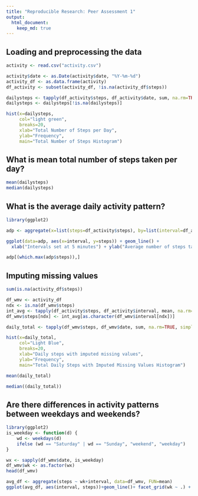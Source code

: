 ```yaml
---
title: "Reproducible Research: Peer Assessment 1"
output: 
  html_document:
    keep_md: true
---
```



## Loading and preprocessing the data

```r
activity <- read.csv("activity.csv")

activity$date <- as.Date(activity$date, "%Y-%m-%d")
activity_df <- as.data.frame(activity)
df_activity <- subset(activity_df, !is.na(activity_df$steps))

dailysteps <- tapply(df_activity$steps, df_activity$date, sum, na.rm=TRUE, simplify=T)
dailysteps <- dailysteps[!is.na(dailysteps)]

hist(x=dailysteps,
     col="light green",
     breaks=20,
     xlab="Total Number of Steps per Day",
     ylab="Frequency",
     main="Total Number of Steps Histogram")

```

## What is mean total number of steps taken per day?

```r
mean(dailysteps)
median(dailysteps)
```

## What is the average daily activity pattern?

```r
library(ggplot2)

adp <- aggregate(x=list(steps=df_activity$steps), by=list(interval=df_activity$interval), FUN=mean)

ggplot(data=adp, aes(x=interval, y=steps)) + geom_line() + 
  xlab("Intervals set at 5 minutes") + ylab("Average number of steps taken")

adp[(which.max(adp$steps)),]
```
## Imputing missing values

```r
sum(is.na(activity_df$steps))

df_wmv <- activity_df
ndx <- is.na(df_wmv$steps)
int_avg <- tapply(df_activity$steps, df_activity$interval, mean, na.rm=TRUE, simplify=T)
df_wmv$steps[ndx] <- int_avg[as.character(df_wmv$interval[ndx])]

daily_total <- tapply(df_wmv$steps, df_wmv$date, sum, na.rm=TRUE, simplify=T)

hist(x=daily_total,
     col="Light Blue",
     breaks=20,
     xlab="Daily steps with imputed missing values",
     ylab="Frequency",
     main="Total Daily Steps with Imputed Missing Values Histogram")

mean(daily_total)

median((daily_total))
```

## Are there differences in activity patterns between weekdays and weekends?
```r
library(ggplot2)
is_weekday <- function(d) {
    wd <- weekdays(d)
    ifelse (wd == "Saturday" | wd == "Sunday", "weekend", "weekday")
}

wx <- sapply(df_wmv$date, is_weekday)
df_wmv$wk <- as.factor(wx)
head(df_wmv)

avg_df <- aggregate(steps ~ wk+interval, data=df_wmv, FUN=mean)
ggplot(avg_df, aes(interval, steps))+geom_line()+ facet_grid(wk ~ .) + xlab("Intervals at 5 minutes") + ylab("Number of Steps")
```

